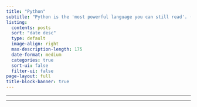 ```yaml
---
title: "Python"
subtitle: "Python is the 'most powerful language you can still read'. (Paul Dubois)"
listing:
  contents: posts
  sort: "date desc"
  type: default
  image-align: right
  max-description-length: 175
  date-format: medium
  categories: true
  sort-ui: false
  filter-ui: false
page-layout: full
title-block-banner: true
---
```


------------------------------------------------------------------------

------------------------------------------------------------------------
